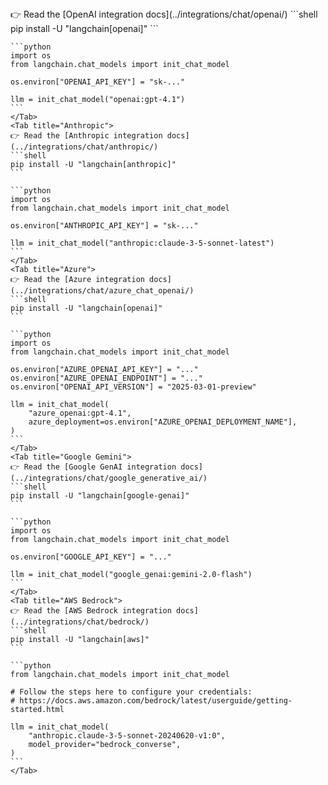 <Tabs>
    <Tab title="OpenAI">
    👉 Read the [OpenAI integration docs](../integrations/chat/openai/)
    ```shell
    pip install -U "langchain[openai]"
    ```

    ```python
    import os
    from langchain.chat_models import init_chat_model

    os.environ["OPENAI_API_KEY"] = "sk-..."

    llm = init_chat_model("openai:gpt-4.1")
    ```
    </Tab>
    <Tab title="Anthropic">
    👉 Read the [Anthropic integration docs](../integrations/chat/anthropic/)
    ```shell
    pip install -U "langchain[anthropic]"
    ```

    ```python
    import os
    from langchain.chat_models import init_chat_model

    os.environ["ANTHROPIC_API_KEY"] = "sk-..."

    llm = init_chat_model("anthropic:claude-3-5-sonnet-latest")
    ```
    </Tab>
    <Tab title="Azure">
    👉 Read the [Azure integration docs](../integrations/chat/azure_chat_openai/)
    ```shell
    pip install -U "langchain[openai]"
    ```

    ```python
    import os
    from langchain.chat_models import init_chat_model

    os.environ["AZURE_OPENAI_API_KEY"] = "..."
    os.environ["AZURE_OPENAI_ENDPOINT"] = "..."
    os.environ["OPENAI_API_VERSION"] = "2025-03-01-preview"

    llm = init_chat_model(
        "azure_openai:gpt-4.1",
        azure_deployment=os.environ["AZURE_OPENAI_DEPLOYMENT_NAME"],
    )
    ```
    </Tab>
    <Tab title="Google Gemini">
    👉 Read the [Google GenAI integration docs](../integrations/chat/google_generative_ai/)
    ```shell
    pip install -U "langchain[google-genai]"
    ```

    ```python
    import os
    from langchain.chat_models import init_chat_model

    os.environ["GOOGLE_API_KEY"] = "..."

    llm = init_chat_model("google_genai:gemini-2.0-flash")
    ```
    </Tab>
    <Tab title="AWS Bedrock">
    👉 Read the [AWS Bedrock integration docs](../integrations/chat/bedrock/)
    ```shell
    pip install -U "langchain[aws]"
    ```

    ```python
    from langchain.chat_models import init_chat_model

    # Follow the steps here to configure your credentials:
    # https://docs.aws.amazon.com/bedrock/latest/userguide/getting-started.html

    llm = init_chat_model(
        "anthropic.claude-3-5-sonnet-20240620-v1:0",
        model_provider="bedrock_converse",
    )
    ```
    </Tab>
</Tabs>
